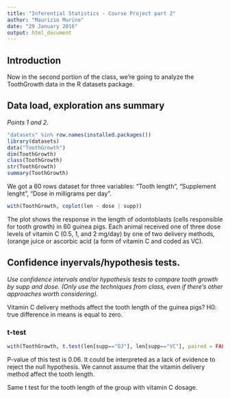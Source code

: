 ```yaml
---
title: "Inferential Statistics - Course Project part 2"
author: "Maurizio Murino"
date: "29 January 2016"
output: html_document
---
```


## Introduction

Now in the second portion of the class, we're going to analyze the ToothGrowth data in the R datasets package.

## Data load, exploration ans summary
_Points 1 and 2._

``` r
"datasets" %in% row.names(installed.packages())
library(datasets)
data("ToothGrowth")
dim(ToothGrowth)
class(ToothGrowth)
str(ToothGrowth)
summary(ToothGrowth)
```

We got a 60 rows dataset for three variables: "Tooth length", "Supplement lenght", "Dose in milligrams per day".

```r
with(ToothGrowth, coplot(len ~ dose | supp))
```

The plot shows the response in the length of odontoblasts (cells responsible for tooth growth) in 60 guinea pigs. Each animal received one of three dose levels of vitamin C (0.5, 1, and 2 mg/day) by one of two delivery methods, (orange juice or ascorbic acid (a form of vitamin C and coded as VC).

## Confidence inyervals/hypothesis tests.
_Use confidence intervals and/or hypothesis tests to compare tooth growth by supp and dose. (Only use the techniques from class, even if there's other approaches worth considering)._

Vitamin C delivery methods affect the tooth length of the guinea pigs?
H0: true difference in means is equal to zero.

### t-test

```r
with(ToothGrowth, t.test(len[supp=="OJ"], len[supp=="VC"], paired = FALSE, var.equal = FALSE))
```

P-value of this test is 0.06. It could be interpreted as a lack of evidence to reject the null hypothesis. We cannot assume that the vitamin delivery method affect the tooth length.

Same t test for the tooth length of the group with vitamin C dosage.